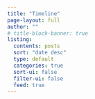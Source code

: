 ```yaml
---
title: "Timeline"
page-layout: full
author: ""
# title-block-banner: true
listing:
  contents: posts
  sort: "date desc"
  type: default
  categories: true
  sort-ui: false
  filter-ui: false
  feed: true
---
```

